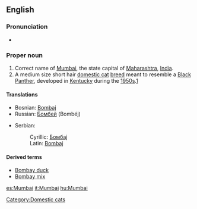 {{also|bom bay}}
==English==

===Pronunciation===
* {{rhymes|eɪ}}

===Proper noun===
{{en-proper noun}}

# Correct name of [[Mumbai]], the state capital of [[Maharashtra]], [[India]].
# A medium size short hair [[domestic cat]] [[breed]] meant to resemble a [[panther|Black Panther]], developed in [[Kentucky]] during the [[1950s]].[[w:Bombay (cat)|1]]

====Translations====
{{top}}
* Bosnian: [[Bombaj#Bosnian|Bombaj]] {{m}}
* Russian: [[Бомбей]] (Bombéj) {{m}}
{{mid}}
* Serbian:
*: Cyrillic: [[Бомбај#Serbian|Бомбај]] {{m}}
*: Latin: [[Bombaj#Serbian|Bombaj]] {{m}}
{{bottom}}

====Derived terms====
* [[Bombay duck]]
* [[Bombay mix]]

[[Category:Domestic cats]]

[[es:Mumbai]]
[[it:Mumbai]]
[[hu:Mumbai]]